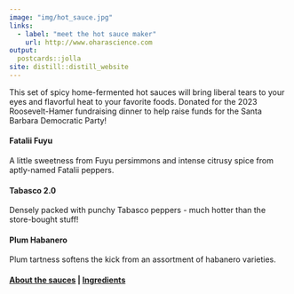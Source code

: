 ```yaml
---
image: "img/hot_sauce.jpg"
links:
  - label: "meet the hot sauce maker"
    url: http://www.oharascience.com
output:
  postcards::jolla
site: distill::distill_website
---
```


This set of spicy home-fermented hot sauces will bring liberal tears to your eyes and flavorful heat to your favorite foods.  Donated for the 2023 Roosevelt-Hamer fundraising dinner to help raise funds for the Santa Barbara Democratic Party!

#### Fatalii Fuyu

A little sweetness from Fuyu persimmons and intense citrusy spice from aptly-named Fatalii peppers.  

#### Tabasco 2.0

Densely packed with punchy Tabasco peppers - much hotter than the store-bought stuff!

#### Plum Habanero

Plum tartness softens the kick from an assortment of habanero varieties.

#### [About the sauces](about.html) | [Ingredients](ingredients.html)
